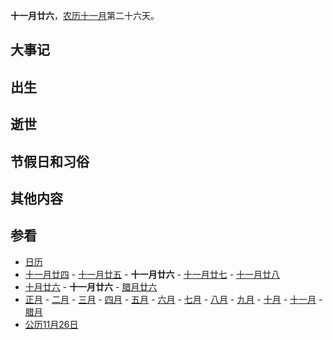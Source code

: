 {{Lunar11Calendar}}
'''十一月廿六'''，[[农历|农历]][[十一月_(农历)|十一月]]第二十六天。

==大事记==

==出生==

==逝世==

==节假日和习俗==

==其他内容==

==参看==
*[[历史上的今天|日历]]
*[[十一月廿四|十一月廿四]] - [[十一月廿五|十一月廿五]] - '''十一月廿六''' - [[十一月廿七|十一月廿七]] - [[十一月廿八|十一月廿八]]
*[[十月廿六|十月廿六]] - '''十一月廿六''' - [[腊月廿六|腊月廿六]]
*[[正月|正月]] - [[二月_(农历)|二月]] - [[三月_(农历)|三月]] - [[四月_(农历)|四月]] - [[五月_(农历)|五月]] - [[六月_(农历)|六月]] - [[七月_(农历)|七月]] - [[八月_(农历)|八月]] - [[九月_(农历)|九月]] - [[十月_(农历)|十月]] - [[十一月_(农历)|十一月]] - [[腊月|腊月]]
*[[公历|公历]][[11月26日|11月26日]]